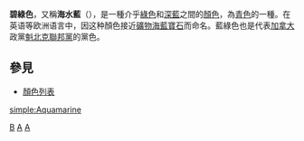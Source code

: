 
{{Infobox color
|title=碧綠色
|textcolor=#000000
|mod=hex
|7FFFD4
}}
'''碧綠色'''，又稱'''海水藍'''（{{lang-en|'''Aquamarine'''}}），是一種介乎[[綠色|綠色]]和[[深藍色|深藍]]之間的[[顏色|顏色]]，為[[青色|青色]]的一種。在英语等欧洲语言中，因这种顏色接近[[礦物|礦物]][[海藍寶石|海藍寶石]]而命名。藍綠色也是代表[[加拿大|加拿大]]政黨[[魁北克聯邦黨|魁北克聯邦黨]]的黨色。

==參見==
*[[顏色列表|顏色列表]]

{{Shades of Cyan}}
[[Category:颜色|B]]
[[Category:青藍色系|A]]
[[Category:色彩系|A]]

[[simple:Aquamarine|simple:Aquamarine]]